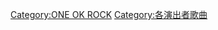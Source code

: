 {{DEFAULTSORT:ONE OK ROCK}}
[[Category:ONE_OK_ROCK|Category:ONE OK ROCK]]
[[Category:各演出者歌曲|Category:各演出者歌曲]]
